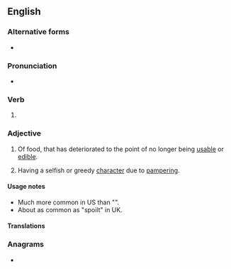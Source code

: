 ==English==

===Alternative forms===
* {{l|en|spoilt}}

===Pronunciation===
* {{rhymes|ɔɪld|lang=en}}

===Verb===
{{head|en|verb form}}

# {{en-past of|spoil}}

===Adjective===
{{en-adj}}

# Of food, that has deteriorated to the point of no longer being [[usable]] or [[edible]].
# {{lb|en|of a person, usually a child}} Having a selfish or greedy [[character]] due to [[pamper]]ing.

====Usage notes====
* Much more common in US than "{{m|en|spoilt}}".
* About as common as "spoilt" in UK.

====Translations====
{{trans-see|spoilt}}

===Anagrams===
* {{anagrams|en|despoil|diploes|diploës|dipoles|elopids|peloids|soliped}}